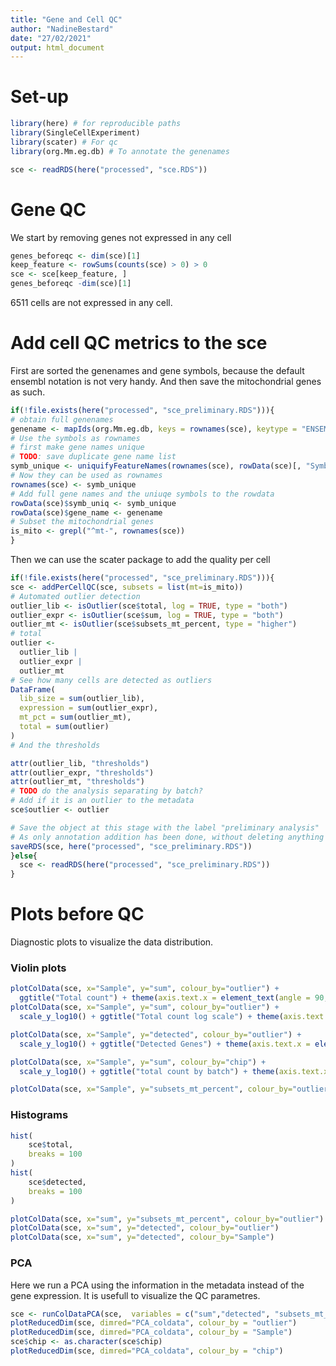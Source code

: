 ```yaml
---
title: "Gene and Cell QC"
author: "NadineBestard"
date: "27/02/2021"
output: html_document
---
```


# Set-up
```r
library(here) # for reproducible paths
library(SingleCellExperiment)
library(scater) # For qc
library(org.Mm.eg.db) # To annotate the genenames
```
```r
sce <- readRDS(here("processed", "sce.RDS"))
```

# Gene QC
We start by removing genes not expressed in any cell
```r
genes_beforeqc <- dim(sce)[1]
keep_feature <- rowSums(counts(sce) > 0) > 0
sce <- sce[keep_feature, ]
genes_beforeqc -dim(sce)[1] 
```
6511 cells are not expressed in any cell. 


# Add cell QC metrics to the sce

First are sorted the genenames and gene symbols, because the default ensembl notation is not very handy. And then save the  mitochondrial genes as such.
```r
if(!file.exists(here("processed", "sce_preliminary.RDS"))){
# obtain full genenames
genename <- mapIds(org.Mm.eg.db, keys = rownames(sce), keytype = "ENSEMBL", column = c("GENENAME"))
# Use the symbols as rownames
# first make gene names unique 
# TODO: save duplicate gene name list
symb_unique <- uniquifyFeatureNames(rownames(sce), rowData(sce)[, "Symbol"])
# Now they can be used as rownames
rownames(sce) <- symb_unique
# Add full gene names and the uniuqe symbols to the rowdata
rowData(sce)$symb_uniq <- symb_unique
rowData(sce)$gene_name <- genename
# Subset the mitochondrial genes
is_mito <- grepl("^mt-", rownames(sce))
}
```
Then we can use the scater package to add the quality per cell

```r
if(!file.exists(here("processed", "sce_preliminary.RDS"))){
sce <- addPerCellQC(sce, subsets = list(mt=is_mito))
# Automated outlier detection
outlier_lib <- isOutlier(sce$total, log = TRUE, type = "both")
outlier_expr <- isOutlier(sce$sum, log = TRUE, type = "both")
outlier_mt <- isOutlier(sce$subsets_mt_percent, type = "higher")
# total
outlier <-
  outlier_lib |
  outlier_expr | 
  outlier_mt
# See how many cells are detected as outliers
DataFrame(
  lib_size = sum(outlier_lib),
  expression = sum(outlier_expr),
  mt_pct = sum(outlier_mt),
  total = sum(outlier)
)
# And the thresholds

attr(outlier_lib, "thresholds")
attr(outlier_expr, "thresholds")
attr(outlier_mt, "thresholds")
# TODO do the analysis separating by batch?
# Add if it is an outlier to the metadata
sce$outlier <- outlier

# Save the object at this stage with the label "preliminary analysis" 
# As only annotation addition has been done, without deleting anything yet.
saveRDS(sce, here("processed", "sce_preliminary.RDS"))
}else{
  sce <- readRDS(here("processed", "sce_preliminary.RDS"))
}
```

# Plots before QC

Diagnostic plots to visualize the data distribution.

### Violin plots

```r
plotColData(sce, x="Sample", y="sum", colour_by="outlier") + 
  ggtitle("Total count") + theme(axis.text.x = element_text(angle = 90, vjust = 0.5, hjust=1))
plotColData(sce, x="Sample", y="sum", colour_by="outlier") + 
  scale_y_log10() + ggtitle("Total count log scale") + theme(axis.text.x = element_text(angle = 90, vjust = 0.5, hjust=1))
```

```r
plotColData(sce, x="Sample", y="detected", colour_by="outlier") + 
  scale_y_log10() + ggtitle("Detected Genes") + theme(axis.text.x = element_text(angle = 90, vjust = 0.5, hjust=1))
```
```r
plotColData(sce, x="Sample", y="sum", colour_by="chip") + 
  scale_y_log10() + ggtitle("total count by batch") + theme(axis.text.x = element_text(angle = 90, vjust = 0.5, hjust=1))
```

```r
plotColData(sce, x="Sample", y="subsets_mt_percent", colour_by="outlier") + ggtitle("Mitocchondrial percentatge") + theme(axis.text.x = element_text(angle = 90, vjust = 0.5, hjust=1))
```

### Histograms
```r
hist(
    sce$total,
    breaks = 100
)
hist(
    sce$detected,
    breaks = 100
)
```

```r
plotColData(sce, x="sum", y="subsets_mt_percent", colour_by="outlier")
plotColData(sce, x="sum", y="detected", colour_by="outlier")
plotColData(sce, x="sum", y="detected", colour_by="Sample")
```

### PCA

 Here we run a PCA using the information in the metadata instead of the gene expression.
 It is usefull to visualize the QC parametres.  
```r
sce <- runColDataPCA(sce,  variables = c("sum","detected", "subsets_mt_percent"))
plotReducedDim(sce, dimred="PCA_coldata", colour_by = "outlier")
plotReducedDim(sce, dimred="PCA_coldata", colour_by = "Sample")
sce$chip <- as.character(sce$chip)
plotReducedDim(sce, dimred="PCA_coldata", colour_by = "chip")
```


